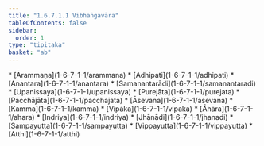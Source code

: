 ```yaml
---
title: "1.6.7.1.1 Vibhaṅgavāra"
tableOfContents: false
sidebar:
  order: 1
type: "tipitaka"
basket: "ab"
---
```



<DynamicBreadcrumb />



<TableOfContents>
* [Ārammaṇa](1-6-7-1-1/arammana)
* [Adhipati](1-6-7-1-1/adhipati)
* [Anantara](1-6-7-1-1/anantara)
* [Samanantarādi](1-6-7-1-1/samanantaradi)
* [Upanissaya](1-6-7-1-1/upanissaya)
* [Purejāta](1-6-7-1-1/purejata)
* [Pacchājāta](1-6-7-1-1/pacchajata)
* [Āsevana](1-6-7-1-1/asevana)
* [Kamma](1-6-7-1-1/kamma)
* [Vipāka](1-6-7-1-1/vipaka)
* [Āhāra](1-6-7-1-1/ahara)
* [Indriya](1-6-7-1-1/indriya)
* [Jhānādi](1-6-7-1-1/jhanadi)
* [Sampayutta](1-6-7-1-1/sampayutta)
* [Vippayutta](1-6-7-1-1/vippayutta)
* [Atthi](1-6-7-1-1/atthi)
</TableOfContents>